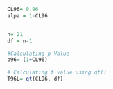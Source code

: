 ```r

CL96= 0.96
alpa = 1-CL96


n= 21
df = n-1

#Calculating p Value
p96= (1+CL96)

# Calculating t value using qt()
T96L= qt(CL96, df)






```

